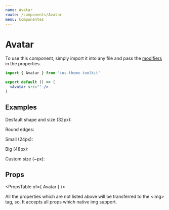 ```yaml
---
name: Avatar
route: /components/Avatar
menu: Componentes
---
```



# Avatar

To use this component, simply import it into any file and pass the [modifiers](#/#props) in the properties.

```jsx
import { Avatar } from 'ios-theme-toolkit'

export default () => (
  <Avatar src="" />
)
```

## Examples

<Playground>  
  <span className="desc">Desfault shape and size (32px):</span>
  <Avatar src="https://uinames.com/api/photos/male/6.jpg" />

  <span className="desc">Round edges:</span>
  <Avatar src="https://uinames.com/api/photos/male/6.jpg" round />
  
  <span className="desc">Small (24px):</span>
  <Avatar src="https://uinames.com/api/photos/male/15.jpg" round size="small" />

  <span className="desc">Big (48px):</span>
  <Avatar src="https://uinames.com/api/photos/male/20.jpg" round size="big" />

  <span className="desc">Custom size (~px):</span>
  <Avatar src="https://uinames.com/api/photos/female/6.jpg" round size={150} />
  
  <style>{".avatar { margin: 0 6px}"}</style>
  <style>{".react-live-preview .desc { display: block; font-weight: bold; margin-top: 20px; }"}</style>
</Playground>

## Props

<PropsTable of={ Avatar } />

All the properties which are not listed above will be transferred to the \<img\> tag, so, It accepts all props which native img support.